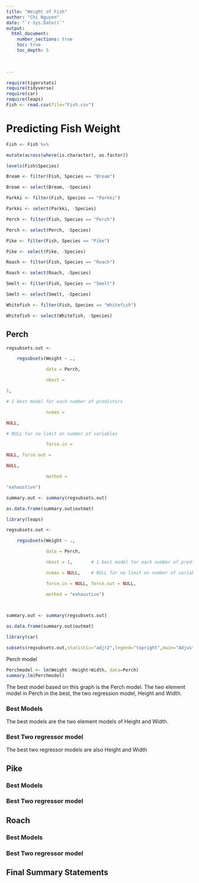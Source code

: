 ```yaml
---
title: "Weight of Fish"
author: "Chi Nguyen"
date: "`r Sys.Date()`"  
output: 
  html_document:
    number_sections: true
    toc: true
    toc_depth: 5

 
    
---
```



```r
require(tigerstats)
require(tidyverse)
require(car)
require(leaps)
Fish <- read.csv(file="Fish.csv")
```








# Predicting Fish Weight

```r
Fish <- Fish %>%

mutate(across(where(is.character), as.factor))

levels(Fish$Species)
```



```r
Bream <- filter(Fish, Species == "Bream")

Bream <- select(Bream, -Species) 

Parkki <- filter(Fish, Species == "Parkki")

Parkki <- select(Parkki, -Species) 

Perch <- filter(Fish, Species == "Perch")

Perch <- select(Perch, -Species) 

Pike <- filter(Fish, Species == "Pike")

Pike <- select(Pike, -Species)

Roach <- filter(Fish, Species == "Roach")

Roach <- select(Roach, -Species) 

Smelt <- filter(Fish, Species == "Smelt")

Smelt <- select(Smelt, -Species) 

Whitefish <- filter(Fish, Species == "Whitefish")

Whitefish <- select(Whitefish, -Species) 
```


## Perch

```r
regsubsets.out <-

    regsubsets(Weight ~ .,

               data = Perch,

               nbest = 

1,       

# 1 best model for each number of predictors

               nvmax = 

NULL,    

# NULL for no limit on number of variables

               force.in = 

NULL, force.out = 

NULL,

               method = 

"exhaustive")

summary.out <- summary(regsubsets.out)

as.data.frame(summary.out$outmat)


```

```r
library(leaps)

regsubsets.out <-

    regsubsets(Weight ~ .,

               data = Perch,

               nbest = 1,       # 1 best model for each number of predictors

               nvmax = NULL,    # NULL for no limit on number of variables

               force.in = NULL, force.out = NULL,

               method = "exhaustive")

 

summary.out <- summary(regsubsets.out)

as.data.frame(summary.out$outmat)

library(car)

subsets(regsubsets.out,statistic="adjr2",legend="topright",main="Adjusted R^2")


```

Perch model 

```r
Perchmodel <- lm(Weight ~Height+Width, data=Perch)
summary.lm(Perchmodel)
```


The best model based on this graph is the Perch model. The two element model in Perch in the best, the two regression model, Height and Width.


### Best Models

The best models are the two element models of Height and Width.

### Best Two regressor model

The best two regressor models are also Height and Width

## Pike



### Best Models

### Best Two regressor model

## Roach

### Best Models

### Best Two regressor model

## Final Summary Statements